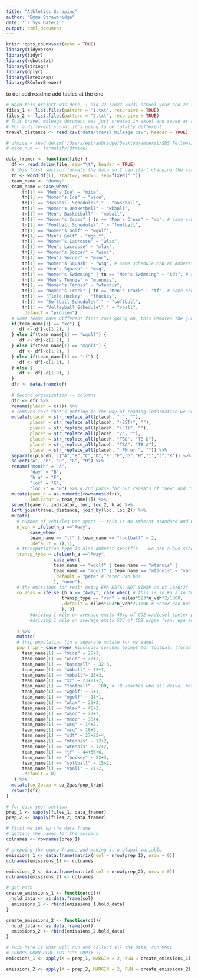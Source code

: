 ```yaml
---
title: "Athletics Scraping"
author: "Emma Strawbridge"
date: '`r Sys.Date()`'
output: html_document
---
```


```r
knitr::opts_chunk$set(echo = TRUE)
library(tidyverse)
library(tidyr)
library(robotstxt)
library(stringr)
library(dplyr)
library(latex2exp)
library(RColorBrewer)
```

to do:
add readme
add tables at the end

```r
# When this project was done, I did 22 (2022-2023) school year and 23 (2023-2024) school year. 
files_1 <- list.files(pattern = "1.txt", recursive = TRUE)
files_2 <- list.files(pattern = "2.txt", recursive = TRUE)
# This travel mileage document was just created in excel and saved as a csv
# For a different school it's going to be totally different
travel_distance <- read.csv("data/travel_mileage.csv", header = TRUE)

# dfmice = read.delim('/Users/estrawbridge/Desktop/amherst/SDS Fellows/SustainabilitySDSFellowProject/Athletics Emissions/data/mice23.txt', sep='\t', header = TRUE) 
# mice_num <- formatify(dfmice)
```


```r
data_framer <- function(file) {
  df <- read.delim(file, sep="\t", header = TRUE)
  # this first section formats the data so I can start changing the variables into what I need them to be
  tn <- word(df[1], start=2, end=3, sep=fixed(" "))
  team_name <- "dummy"
  team_name = case_when( 
      tn[1] == "Men's Ice" ~ "mice",
      tn[1] == "Women's Ice" ~ "wice", 
      tn[1] == "Baseball Schedule\"," ~ "baseball", 
      tn[1] == "Women's Basketball" ~ "wbball", 
      tn[1] == "Men's Basketball" ~ "mbball", 
      tn[1] == "Women's Cross" | tn == "Men's Cross" ~ "xc", # same schedule M/W at Amherst
      tn[1] == "Football Schedule\"," ~ "football", 
      tn[1] == "Women's Golf" ~ "wgolf", 
      tn[1] == "Men's Golf" ~ "mgolf", 
      tn[1] == "Women's Lacrosse" ~ "wlax", 
      tn[1] == "Men's Lacrosse" ~ "mlax", 
      tn[1] == "Women's Soccer" ~ "wsoc", 
      tn[1] == "Men's Soccer" ~ "msoc", 
      tn[1] == "Women's Squash" ~ "wsq", # same schedule M/W at Amherst, separate later
      tn[1] == "Men's Squash" ~ "msq", 
      tn[1] == "Women's Swimming" | tn == "Men's Swimming" ~ "sdt", # same schedule M/W at Amherst
      tn[1] == "Men's Tennis" ~ "mtennis", 
      tn[1] == "Women's Tennis" ~ "wtennis", 
      tn[1] == "Women's Track" | tn == "Men's Track" ~ "tf", # same schedule M/W at Amherst
      tn[1] == "Field Hockey" ~ "fhockey", 
      tn[1] == "Softball Schedule\"," ~ "softball",
      tn[1] == "Volleyball Schedule\"," ~ "vball",
      .default = "problem")
  # Some teams have different first rows going on, this removes the junk text
  if(team_name[1] == "xc") { 
     df <- df[-c(1:2), ]
  } else if(team_name[1] == "wgolf") {
     df <- df[-c(1:2), ]
  } else if(team_name[1] == "mgolf") {
     df <- df[-c(1:2), ]
  } else if(team_name[1] == "tf") {
     df <- df[-c(1:2), ]
  } else {
     df <- df[-c(1:8), ]
  }
  dfr <- data.frame(df) 
  
  # Second organization -- columns
  dfr <- dfr %>%
  rename(placeh = c(1)) %>% 
  # removes text that's getting in the way of reading information we need
  mutate(placeh = str_replace_all(placeh, ":", ""),
         placeh = str_replace_all(placeh, "(EST)", ""),
         placeh = str_replace_all(placeh, "(ET)", ""),
         placeh = str_replace_all(placeh, "/", ""),
         placeh = str_replace_all(placeh, "TBD", "TB D"),
         placeh = str_replace_all(placeh, "TBA", "TB A"),
         placeh = str_replace_all(placeh, " PM or ", "")) %>% 
  separate(placeh, c("A","B","C","D","E","F","G","H","I","J","K")) %>%
  select("A", "B", "F", "G", "H") %>%
  rename("month" = "A", 
         "day" = "B",   
         "h_a" = "F",
         "loc" = "G",
         "loc_2" = "H") %>% # 2nd parse for our repeats of "new" and "trinity" etc.
  mutate(game_n = as.numeric(rownames(dfr)),
         indicator = team_name[1]) %>%
  select(game_n, indicator, loc, loc_2, h_a) %>%
  left_join(travel_distance, join_by(loc, loc_2)) %>%
  mutate(
    # number of vehicles per sport -- this is an Amherst standard and will be different by institution
    n_veh = ifelse(h_a =="Away", 
         case_when(
         team_name == "tf" | team_name == "football" ~ 2,
         .default = 1),1), 
    # transportation type is also Amherst specific -- we are a bus school for the most part
    transp_type = ifelse(h_a =="Away",
                  case_when(
                  team_name == "wgolf" | team_name == "wtennis" | 
                  team_name == "mgolf" | team_name == "mtennis" ~ "van",
                  .default = "pete" # Peter Pan bus 
                  ), "none"),
    # the emissions for real! using EPA DATA, NOT SIMAP as of 10/6/24
    co_2gas = ifelse (h_a == "Away", case_when( # this is in kg also that's why I have *1000
                     transp_type == "van" ~ miles*523*n_veh*2/1000,
                     .default = miles*404*n_veh*2/1000 # Peter Pan bus
                     ), 0) 
         #driving 1 mile on average emits 404g of CO2 w/diesel (peter pan, sustainability office) 
         #driving 1 mile on average emits 523 of CO2 w/gas (van, epa and google) 
        
    ) %>%
    mutate(
    # trip population (in a separate mutate for my sake)
    pop_trip = case_when( #includes coaches except for football (formatted as athletes+coaches)
      team_name[1] == "mice" ~ 28+3,
      team_name[1] == "wice" ~ 22+3, 
      team_name[1] == "baseball" ~ 32+3, 
      team_name[1] == "wbball" ~ 13+1, 
      team_name[1] == "mbball"~ 15+3, 
      team_name[1] == "xc" ~ 23+21+2, 
      team_name[1] == "football" ~ 100, # +8 coaches who all drive, not included here
      team_name[1] == "wgolf" ~ 9+1,
      team_name[1] == "mgolf" ~ 11+1,
      team_name[1] == "wlax" ~ 33+3, 
      team_name[1] == "mlax" ~ 46+3, 
      team_name[1] == "wsoc" ~ 27+3, 
      team_name[1] == "msoc" ~ 35+4, 
      team_name[1] == "wsq" ~ 14+2,
      team_name[1] == "msq" ~ 16+2, 
      team_name[1] == "sdt" ~ 27+23+4, 
      team_name[1] == "mtennis" ~ 12+2, 
      team_name[1] == "wtennis" ~ 12+2, 
      team_name[1] == "tf" ~ 44+56+6, 
      team_name[1] == "fhockey" ~ 22+3, 
      team_name[1] == "softball" ~ 15+2,
      team_name[1] == "vball" ~ 21+2,
      .default = 0)
   ) %>% 
  mutate(co_2pcap = co_2gas/pop_trip)
  return(dfr)
}
```


```r
# for each year section
prep_1 <- sapply(files_1, data_framer)
prep_2 <- sapply(files_2, data_framer)

# first we set up the data frame
# getting the names for the columns
colnames <- rownames(prep_1)

# prepping the empty frame, and making it a global variable
emissions_1 <- data.frame(matrix(ncol = nrow(prep_1), nrow = 0))
colnames(emissions_1) <- colnames

emissions_2 <- data.frame(matrix(ncol = nrow(prep_2), nrow = 0))
colnames(emissions_2) <- colnames

# get each
create_emissions_1 <- function(col){
  hold_data <- as.data.frame(col)
  emissions_1 <- rbind(emissions_1,hold_data)
}

create_emissions_2 <- function(col){
  hold_data <- as.data.frame(col)
  emissions_2 <- rbind(emissions_2,hold_data)
}

# THIS here is what will run and collect all the data, run ONCE
# ERRORS DOWN HERE THO IT"S EMPTY :(
emissions_1 <- apply(X = prep_1, MARGIN = 2, FUN = create_emissions_1)

emissions_2 <- apply(X = prep_2, MARGIN = 2, FUN = create_emissions_2)
```

